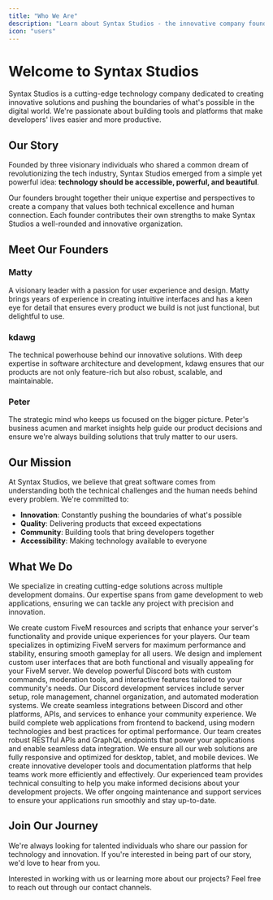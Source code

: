 ```yaml
---
title: "Who We Are"
description: "Learn about Syntax Studios - the innovative company founded by Matty, kdawg, and Peter"
icon: "users"
---
```


# Welcome to Syntax Studios

Syntax Studios is a cutting-edge technology company dedicated to creating innovative solutions and pushing the boundaries of what's possible in the digital world. We're passionate about building tools and platforms that make developers' lives easier and more productive.

## Our Story

Founded by three visionary individuals who shared a common dream of revolutionizing the tech industry, Syntax Studios emerged from a simple yet powerful idea: **technology should be accessible, powerful, and beautiful**.

Our founders brought together their unique expertise and perspectives to create a company that values both technical excellence and human connection. Each founder contributes their own strengths to make Syntax Studios a well-rounded and innovative organization.

## Meet Our Founders

### Matty
A visionary leader with a passion for user experience and design. Matty brings years of experience in creating intuitive interfaces and has a keen eye for detail that ensures every product we build is not just functional, but delightful to use.

### kdawg
The technical powerhouse behind our innovative solutions. With deep expertise in software architecture and development, kdawg ensures that our products are not only feature-rich but also robust, scalable, and maintainable.

### Peter
The strategic mind who keeps us focused on the bigger picture. Peter's business acumen and market insights help guide our product decisions and ensure we're always building solutions that truly matter to our users.

## Our Mission

At Syntax Studios, we believe that great software comes from understanding both the technical challenges and the human needs behind every problem. We're committed to:

- **Innovation**: Constantly pushing the boundaries of what's possible
- **Quality**: Delivering products that exceed expectations
- **Community**: Building tools that bring developers together
- **Accessibility**: Making technology available to everyone

## What We Do

We specialize in creating cutting-edge solutions across multiple development domains. Our expertise spans from game development to web applications, ensuring we can tackle any project with precision and innovation.

<Expandable title="FiveM Development">
  <ResponseField name="Custom Resources" type="string">
    We create custom FiveM resources and scripts that enhance your server's functionality and provide unique experiences for your players.
  </ResponseField>
  <ResponseField name="Server Optimization" type="string">
    Our team specializes in optimizing FiveM servers for maximum performance and stability, ensuring smooth gameplay for all users.
  </ResponseField>
  <ResponseField name="UI/UX Design" type="string">
    We design and implement custom user interfaces that are both functional and visually appealing for your FiveM server.
  </ResponseField>
</Expandable>

<Expandable title="Discord Development">
  <ResponseField name="Custom Bots" type="string">
    We develop powerful Discord bots with custom commands, moderation tools, and interactive features tailored to your community's needs.
  </ResponseField>
  <ResponseField name="Server Management" type="string">
    Our Discord development services include server setup, role management, channel organization, and automated moderation systems.
  </ResponseField>
  <ResponseField name="Integration Solutions" type="string">
    We create seamless integrations between Discord and other platforms, APIs, and services to enhance your community experience.
  </ResponseField>
</Expandable>

<Expandable title="Web Development">
  <ResponseField name="Full-Stack Applications" type="string">
    We build complete web applications from frontend to backend, using modern technologies and best practices for optimal performance.
  </ResponseField>
  <ResponseField name="API Development" type="string">
    Our team creates robust RESTful APIs and GraphQL endpoints that power your applications and enable seamless data integration.
  </ResponseField>
  <ResponseField name="Responsive Design" type="string">
    We ensure all our web solutions are fully responsive and optimized for desktop, tablet, and mobile devices.
  </ResponseField>
</Expandable>

<Expandable title="Additional Services">
  <ResponseField name="Developer Tools" type="string">
    We create innovative developer tools and documentation platforms that help teams work more efficiently and effectively.
  </ResponseField>
  <ResponseField name="Consulting" type="string">
    Our experienced team provides technical consulting to help you make informed decisions about your development projects.
  </ResponseField>
  <ResponseField name="Maintenance & Support" type="string">
    We offer ongoing maintenance and support services to ensure your applications run smoothly and stay up-to-date.
  </ResponseField>
</Expandable>

## Join Our Journey

We're always looking for talented individuals who share our passion for technology and innovation. If you're interested in being part of our story, we'd love to hear from you.

<Note>
Interested in working with us or learning more about our projects? Feel free to reach out through our contact channels.
</Note>